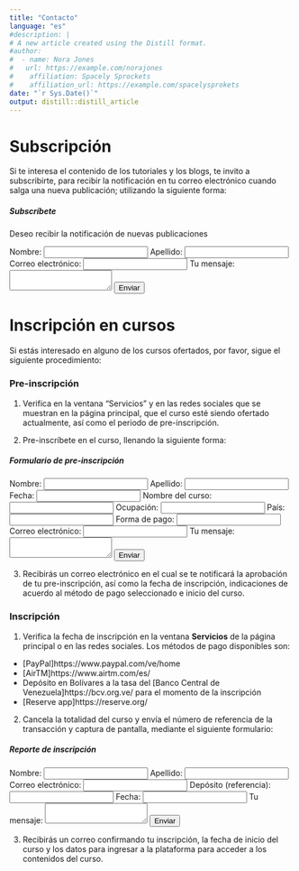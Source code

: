 ```yaml
---
title: "Contacto"
language: "es"
#description: |
# A new article created using the Distill format.
#author:
#  - name: Nora Jones 
#   url: https://example.com/norajones
#    affiliation: Spacely Sprockets
#    affiliation_url: https://example.com/spacelysprokets
date: "`r Sys.Date()`"
output: distill::distill_article
---
```


<!-- Google tag (gtag.js) -->
<script async src="https://www.googletagmanager.com/gtag/js?id=G-79ZMSKS60W"></script>
<script>
  window.dataLayer = window.dataLayer || [];
  function gtag(){dataLayer.push(arguments);}
  gtag('js', new Date());

  gtag('config', 'G-79ZMSKS60W');
</script>

# Subscripción

Si te interesa el contenido de los tutoriales y los blogs, te invito a subscribirte, para recibir la notificación en tu correo electrónico cuando salga una nueva publicación; utilizando la siguiente forma:

<!-- modify this form HTML and place wherever you want your form -->
<h5>Subscríbete</h5>
<p>Deseo recibir la notificación de nuevas publicaciones</p>
<form
  action="https://formspree.io/f/mleyqbvk"
  method="POST"
>
  <label>
    Nombre:
    <input type="name" name="name">
  </label>
  <label>
    Apellido:
    <input type="name" name="name">
  </label>
  <label>
    Correo electrónico:
    <input type="email" name="email">
  </label>
  <label>
    Tu mensaje:
    <textarea name="message"></textarea>
  </label>
  <!-- your other form fields go here -->
  <button type="submit">Enviar</button>
</form>

# Inscripción en cursos

Si estás interesado en alguno de los cursos ofertados, por favor, sigue el siguiente procedimiento:

### Pre-inscripción

1. Verifica en la ventana "Servicios" y en las redes sociales que se muestran en la página principal, que el curso esté siendo ofertado actualmente, así como el periodo de pre-inscripción.

2. Pre-inscríbete en el curso, llenando la siguiente forma:

<!-- modify this form HTML and place wherever you want your form -->
<h5>Formulario de pre-inscripción</h5>
<form
  action="https://formspree.io/f/mleyqbvk"
  method="POST"
>
  <label>
    Nombre:
    <input type="name" name="name">
  </label>
  <label>
    Apellido:
    <input type="name" name="name">
  </label>
  <label>
    Fecha:
    <input type="name" name="name">
  </label>
  <label>
    Nombre del curso:
    <input type="name" name="name">
  </label>
  <label>
    Ocupación:
    <input type="name" name="name">
  </label>
  <label>
    País:
    <input type="name" name="name">
  </label>
  <label>
    Forma de pago:
    <input type="name" name="name">
  </label>
  <label>
    Correo electrónico:
    <input type="email" name="email">
  </label>
  <label>
    Tu mensaje:
    <textarea name="message"></textarea>
  </label>
  <!-- your other form fields go here -->
  <button type="submit">Enviar</button>
</form>

3. Recibirás un correo electrónico en el cual se te notificará la aprobación de tu pre-inscripción, así como la fecha de inscripción, indicaciones de acuerdo al método de pago seleccionado e inicio del curso.

### Inscripción

1. Verifica la fecha de inscripción en la ventana **Servicios** de la página principal o en las redes sociales. Los métodos de pago disponibles son:

  * [PayPal]https://www.paypal.com/ve/home
  * [AirTM]https://www.airtm.com/es/
  * Depósito en Bolívares a la tasa del [Banco Central de Venezuela]https://bcv.org.ve/ para el momento de la inscripción
  * [Reserve app]https://reserve.org/
  
2. Cancela la totalidad del curso y envía el número de referencia de la transacción y captura de pantalla, mediante el siguiente formulario:

<!-- modify this form HTML and place wherever you want your form -->
<h5>Reporte de inscripción</h5>
<form
  action="https://formspree.io/f/mleyqbvk"
  method="POST"
>
  <label>
    Nombre:
    <input type="name" name="name">
  </label>
  <label>
    Apellido:
    <input type="name" name="name">
  </label>
  <label>
    Correo electrónico:
    <input type="email" name="email">
  </label>
  <label>
    Depósito (referencia):
    <input type="number" name="number">
  </label>
  <label>
    Fecha:
    <input type="name" name="name">
  </label>
  <label>
    Tu mensaje:
    <textarea name="message"></textarea>
  </label>
  <!-- your other form fields go here -->
  <button type="submit">Enviar</button>
</form>

3. Recibirás un correo confirmando tu inscripción, la fecha de inicio del curso y los datos para ingresar a la plataforma para acceder a los contenidos del curso.